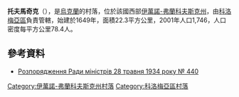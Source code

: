 {{coord|48|35|0|N|24|53|28|E|scale:30000|display=title}}

'''托夫馬奇克'''（{{lang-uk|Товмачик}}），是[[烏克蘭|烏克蘭]]的村落，位於該國西部[[伊萬諾-弗蘭科夫斯克州|伊萬諾-弗蘭科夫斯克州]]，由[[科洛梅亞區|科洛梅亞區]]負責管轄，始建於1649年，面積22.3平方公里，2001年人口1,746，人口密度每平方公里78.4人。

==參考資料==
*[http://isap.sejm.gov.pl/DetailsServlet?id=WDU19340480440 Розпорядження Ради міністрів 28 травня 1934 року № 440] {{Wayback|url=http://isap.sejm.gov.pl/DetailsServlet?id=WDU19340480440 |date=20161012132752 }}

{{DEFAULTSORT:Товмачик}}
[[Category:伊萬諾-弗蘭科夫斯克州村落|Category:伊萬諾-弗蘭科夫斯克州村落]]
[[Category:科洛梅亞區村落|Category:科洛梅亞區村落]]


{{IvanoFrankivsk-geo-stub}}